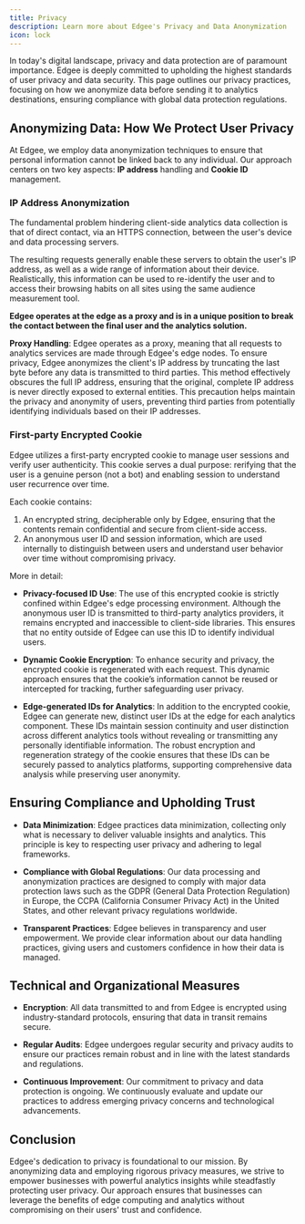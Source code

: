 ```yaml
---
title: Privacy
description: Learn more about Edgee's Privacy and Data Anonymization
icon: lock
---
```


In today's digital landscape, privacy and data protection are of paramount importance. Edgee is deeply committed to 
upholding the highest standards of user privacy and data security. This page outlines our privacy practices, 
focusing on how we anonymize data before sending it to analytics destinations, ensuring compliance with global data protection regulations.

## Anonymizing Data: How We Protect User Privacy

At Edgee, we employ data anonymization techniques to ensure that personal information cannot be linked back to any individual. 
Our approach centers on two key aspects: **IP address** handling and **Cookie ID** management.

### IP Address Anonymization

The fundamental problem hindering client-side analytics data collection is that of direct contact, via an HTTPS connection, 
between the user's device and data processing servers.

The resulting requests generally enable these servers to obtain the user's IP address, as well as a wide range of information 
about their device. Realistically, this information can be used to re-identify the user and to access their 
browsing habits on all sites using the same audience measurement tool.

**Edgee operates at the edge as a proxy and is in a unique position to break the contact between the final user and the analytics solution.**

**Proxy Handling**: Edgee operates as a proxy, meaning that all requests to analytics services are made through Edgee's edge nodes.
To ensure privacy, Edgee anonymizes the client's IP address by truncating the last byte before any data is transmitted to third parties. 
This method effectively obscures the full IP address, ensuring that the original, complete IP address is never directly exposed to external entities. 
This precaution helps maintain the privacy and anonymity of users, preventing third parties from potentially identifying individuals based on their 
IP addresses.

### First-party Encrypted Cookie

Edgee utilizes a first-party encrypted cookie to manage user sessions and verify user authenticity. 
This cookie serves a dual purpose: rerifying that the user is a genuine person (not a bot) and enabling session to understand user recurrence over time.

Each cookie contains: 
1. An encrypted string, decipherable only by Edgee, ensuring that the contents remain confidential and secure from client-side access.
2. An anonymous user ID and session information, which are used internally to distinguish between users and understand user behavior 
over time without compromising privacy.

More in detail:

- **Privacy-focused ID Use**: The use of this encrypted cookie is strictly confined within Edgee's edge processing environment. 
Although the anonymous user ID is transmitted to third-party analytics providers, it remains encrypted and inaccessible to client-side libraries. 
This ensures that no entity outside of Edgee can use this ID to identify individual users.

- **Dynamic Cookie Encryption**: To enhance security and privacy, the encrypted cookie is regenerated with each request. This dynamic approach 
ensures that the cookie’s information cannot be reused or intercepted for tracking, further safeguarding user privacy.

- **Edge-generated IDs for Analytics**: In addition to the encrypted cookie, Edgee can generate new, distinct user IDs at the edge for each 
analytics component. These IDs maintain session continuity and user distinction across different analytics tools without revealing or 
transmitting any personally identifiable information. The robust encryption and regeneration strategy of the cookie ensures that these 
IDs can be securely passed to analytics platforms, supporting comprehensive data analysis while preserving user anonymity.

## Ensuring Compliance and Upholding Trust

- **Data Minimization**: Edgee practices data minimization, collecting only what is necessary to deliver valuable insights and analytics. 
This principle is key to respecting user privacy and adhering to legal frameworks.

- **Compliance with Global Regulations**: Our data processing and anonymization practices are designed to comply with major data protection 
laws such as the GDPR (General Data Protection Regulation) in Europe, the CCPA (California Consumer Privacy Act) in the United States, 
and other relevant privacy regulations worldwide.

- **Transparent Practices**: Edgee believes in transparency and user empowerment. We provide clear information about our data handling practices, 
giving users and customers confidence in how their data is managed.

## Technical and Organizational Measures

- **Encryption**: All data transmitted to and from Edgee is encrypted using industry-standard protocols, ensuring that data in transit remains secure.

- **Regular Audits**: Edgee undergoes regular security and privacy audits to ensure our practices remain robust and in line with the latest standards and regulations.

- **Continuous Improvement**: Our commitment to privacy and data protection is ongoing. We continuously evaluate and update our practices 
to address emerging privacy concerns and technological advancements.

## Conclusion

Edgee's dedication to privacy is foundational to our mission. By anonymizing data and employing rigorous privacy measures, 
we strive to empower businesses with powerful analytics insights while steadfastly protecting user privacy. Our approach 
ensures that businesses can leverage the benefits of edge computing and analytics without compromising on their users' trust and confidence.

